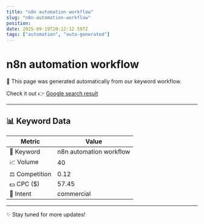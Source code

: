 ```yaml
---
title: "n8n automation workflow"
slug: "n8n-automation-workflow"
position: 
date: 2025-09-19T20:12:12.597Z
tags: ["automation", "auto-generated"]
---
```



# n8n automation workflow

<Alert>
  🚀 This page was generated automatically from our keyword workflow.
</Alert>

Check it out 👉 [Google search result]()

---

## 📊 Keyword Data

| Metric         | Value        |
|----------------|--------------|
| 🔑 Keyword     | n8n automation workflow   |
| 📈 Volume      | 40 |
| ⚖️ Competition | 0.12 |
| 💵 CPC ($)     | 57.45 |
| 🎯 Intent      | commercial |

---

✨ Stay tuned for more updates!
